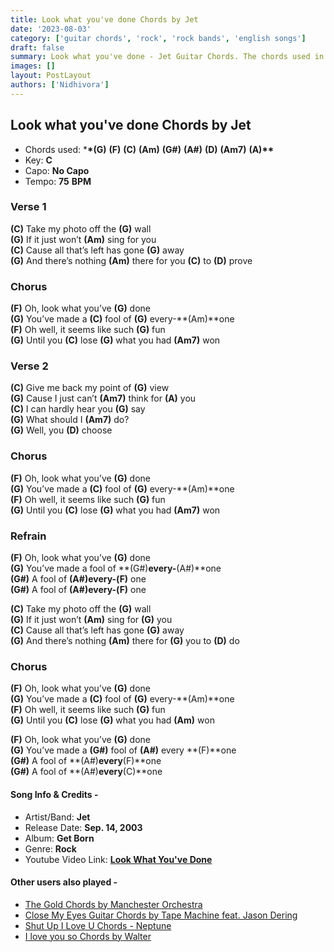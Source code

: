 ```yaml
---
title: Look what you've done Chords by Jet
date: '2023-08-03'
category: ['guitar chords', 'rock', 'rock bands', 'english songs']
draft: false
summary: Look what you've done - Jet Guitar Chords. The chords used in this song are (G) (F)(C) (Am) (G#) (A#) (D) (Am7) (A). The key of this song is C major.
images: []
layout: PostLayout
authors: ['Nidhivora']
---
```


## Look what you've done Chords by Jet

- Chords used: \***\*(G)** **(F)** **(C)** **(Am)** **(G#)** **(A#)** **(D)** **(Am7)** **(A)\*\***
- Key: **C**
- Capo: **No Capo**
- Tempo: **75** **BPM**

### Verse 1

**(C)** Take my photo off the **(G)** wall\
**(G)** If it just won’t **(Am)** sing for you\
**(C)** Cause all that’s left has gone **(G)** away\
**(G)** And there’s nothing **(Am)** there for you **(C)** to **(D)** prove

### Chorus

**(F)** Oh, look what you’ve **(G)** done\
**(G)** You’ve made a **(C)** fool of **(G)** every-**(Am)**one\
**(F)** Oh well, it seems like such **(G)** fun\
**(G)** Until you **(C)** lose **(G)** what you had **(Am7)** won

### Verse 2

**(C)** Give me back my point of **(G)** view\
**(G)** Cause I just can’t **(Am7)** think for **(A)** you\
**(C)** I can hardly hear you **(G)** say\
**(G)** What should I **(Am7)** do?\
**(G)** Well, you **(D)** choose

### Chorus

**(F)** Oh, look what you’ve **(G)** done\
**(G)** You’ve made a **(C)** fool of **(G)** every-**(Am)**one\
**(F)** Oh well, it seems like such **(G)** fun\
**(G)** Until you **(C)** lose **(G)** what you had **(Am7)** won

### Refrain

**(F)** Oh, look what you’ve **(G)** done\
**(G)** You’ve made a fool of **(G#)**every-**(A#)**one\
**(G#)** A fool of **(A#)**every-**(F)** one\
**(G#)** A fool of **(A#)**every-**(F)** one

**(C)** Take my photo off the **(G)** wall\
**(G)** If it just won’t **(Am)** sing for **(G)** you\
**(C)** Cause all that’s left has gone **(G)** away\
**(G)** And there’s nothing **(Am)** there for **(G)** you to **(D)** do

### Chorus

**(F)** Oh, look what you’ve **(G)** done\
**(G)** You’ve made a **(C)** fool of **(G)** every-**(Am)**one\
**(F)** Oh well, it seems like such **(G)** fun\
**(G)** Until you **(C)** lose **(G)** what you had **(Am)** won

**(F)** Oh, look what you’ve **(G)** done\
**(G)** You’ve made a **(G#)** fool of **(A#)** every **(F)**one\
**(G#)** A fool of **(A#)**every**(F)**one\
**(G#)** A fool of **(A#)**every**(C)**one

#### Song Info & Credits -

- Artist/Band: **Jet**
- Release Date: **Sep. 14, 2003**
- Album: **Get Born**
- Genre: **Rock**
- Youtube Video Link: **[Look What You've Done](https://www.youtube.com/watch?v=aV36Yp1UvJIa)**

#### Other users also played -

- [The Gold Chords by Manchester Orchestra](https://www.chordsco.com/chords/the-gold-chords-by-manchester-orchestra)
- [Close My Eyes Guitar Chords by Tape Machine feat. Jason Dering](https://www.chordsco.com/chords/close-my-eyes-guitar-chords-by-tape-machine-feat-jason-dering)
- [Shut Up I Love U Chords - Neptune](https://www.chordsco.com/chords/shut-up-i-love-u-chords-neptune)
- [I love you so Chords by Walter](https://www.chordsco.com/chords/i-love-you-so-chords-by-walter)
